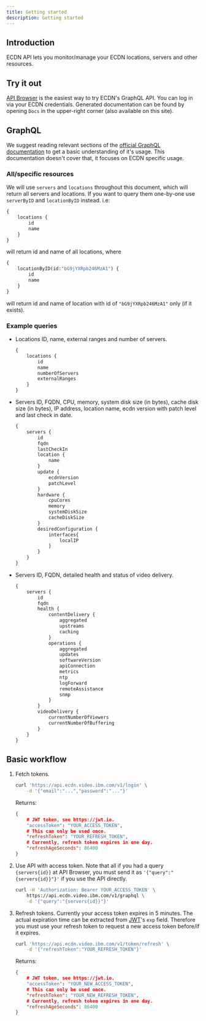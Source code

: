 ```yaml
---
title: Getting started
description: Getting started
---
```


## Introduction

ECDN API lets you monitor/manage your ECDN locations, servers and other resources.

## Try it out

[API Browser](https://ecdn.video.ibm.com/graphiql) is the easiest way to try ECDN's GraphQL API.
You can log in via your ECDN credentials.
Generated documentation can be found by opening `Docs` in the upper-right corner (also available on this site).

## GraphQL

We suggest reading relevant sections of the [official GraphQL documentation](https://graphql.org/learn/)
to get a basic understanding of it's usage. This documentation doesn't cover that, it focuses on ECDN specific usage.

### All/specific resources

We will use `servers` and `locations` throughout this document, which will return all servers and locations.
If you want to query them one-by-one use `serverByID` and `locationByID` instead. i.e:

```graphql
{
	locations {
		id
		name
	}
}
```

will return id and name of all locations, where

```graphql
{
	locationByID(id:"bG9jYXRpb246MzA1") {
		id
		name
	}
}
```

will return id and name of location with id of `"bG9jYXRpb246MzA1"` only (if it exists).

### Example queries

- Locations ID, name, external ranges and number of servers.

	```graphql
	{
		locations {
			id
			name
			numberOfServers
			externalRanges
		}
	}
	```

- Servers ID, FQDN, CPU, memory, system disk size (in bytes), cache disk size (in bytes), IP address,
	location name, ecdn version with patch level and last check in date.

	```graphql
	{
		servers {
			id
			fqdn
			lastCheckIn
			location {
				name
			}
			update {
				ecdnVersion
				patchLevel
			}
			hardware {
				cpuCores
				memory
				systemDiskSize
				cacheDiskSize
			}
			desiredConfiguration {
				interfaces{
					localIP
				}
			}
		}
	}
	```

- Servers ID, FQDN, detailed health and status of video delivery.

	```graphql
	{
		servers {
			id
			fqdn
			health {
				contentDelivery {
					aggregated
					upstreams
					caching
				}
				operations {
					aggregated
					updates
					softwareVersion
					apiConnection
					metrics
					ntp
					logForward
					remoteAssistance
					snmp
				}
			}
			videoDelivery {
				currentNumberOfViewers
				currentNumberOfBuffering
			}
		}
	}
	```

## Basic workflow

1. Fetch tokens.

	```sh
	curl 'https://api.ecdn.video.ibm.com/v1/login' \
		-d '{"email":"...","password":"..."}'
	```

	Returns:

	```json
	{
		# JWT token, see https://jwt.io.
		"accessToken": "YOUR_ACCESS_TOKEN",
		# This can only be used once.
		"refreshToken": "YOUR_REFRESH_TOKEN",
		# Currently, refresh token expires in one day.
		"refreshAgeSeconds": 86400
	}
	```

2. Use API with access token. Note that all if you had a query `{servers{id}}` at API Browser,
	 you must send it as `'{"query":"{servers{id}}"}'` if you use the API directly.

	```sh
	curl -H 'Authorization: Bearer YOUR_ACCESS_TOKEN' \
		https://api.ecdn.video.ibm.com/v1/graphql \
		-d '{"query":"{servers{id}}"}'
	```

3. Refresh tokens. Currently your access token expires in 5 minutes.
	 The actual expiration time can be extracted from [JWT](https://jwt.io)'s `exp` field.
	 Therefore you must use your refresh token to request a new access token before/if it expires.

	```sh
	curl 'https://api.ecdn.video.ibm.com/v1/token/refresh' \
		-d '{"refreshToken":"YOUR_REFRESH_TOKEN"}'
	```

	Returns:
	
	```json
	{
		# JWT token, see https://jwt.io.
		"accessToken": "YOUR_NEW_ACCESS_TOKEN",
		# This can only be used once.
		"refreshToken": "YOUR_NEW_REFRESH_TOKEN",
		# Currently, refresh token expires in one day.
		"refreshAgeSeconds": 86400
	}
	```
